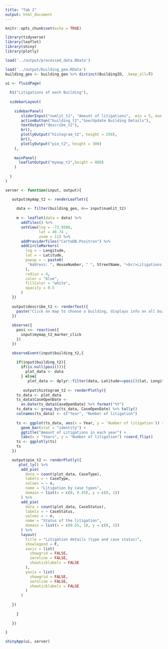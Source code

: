```yaml
---
title: "Tab 2"
output: html_document
---
```


```r
knitr::opts_chunk$set(echo = TRUE)
```



```r
library(tidyverse)
library(leaflet)
library(shiny)
library(plotly)

load('../output/processed_data.RData')

load('../output/building_geo.RData') 
building_geo <- building_geo %>% distinct(BuildingID, .keep_all=T)
```

```r
ui <- fluidPage(
  
  h1("Litigations of each Building"),
  
  sidebarLayout(
    
    sidebarPanel(
       sliderInput("numlit_t2", "Amount of litigations",  min = 5, max = max(building_geo$n), value = 25 ), 
       actionButton("building_t2","See/Update Building Details"),
       textOutput("describe_t2"),
       br(),
       plotlyOutput("histogram_t2", height = 250),
       br(),
       plotlyOutput("pie_t2", height = 300)
    ),
    
    mainPanel(
      leafletOutput("mymap_t2",height = 800)
    )
    
  )
)
```


```r
server <- function(input, output){

   output$mymap_t2 <- renderLeaflet({
     
     data <- filter(building_geo, n>= input$numlit_t2)
     
     m <- leaflet(data = data) %>%
       addTiles() %>%
       setView(lng = -73.9588,
               lat = 40.74 ,
               zoom = 11) %>%
       addProviderTiles("CartoDB.Positron") %>%
       addCircleMarkers(
         lng = ~ Longitude,
         lat = ~ Latitude,
         popup = ~ paste0(
          "Address: ", HouseNumber, " ", StreetName, "<br/>Litigations: " , n, "<br/>Most Recent Respondent: " , Respondent
         ),
         radius = 4,
         color = "blue",
         fillColor = "white",
         opacity = 0.5
       )
   })
   
   output$describe_t2 <- renderText({
     paste("Click on map to choose a building, displays info on all buildings if no building selected")
   })
   
   observe({
     posi <<- reactive({
       input$mymap_t2_marker_click
     })
   })

   observeEvent(input$building_t2,{
     
     if(input$building_t2){
       if(is.null(posi())){
         plot_data <- data
       } else{
          plot_data <- dplyr::filter(data, Latitude==posi()$lat, Longitude==posi()$lng)}
     
        output$histogram_t2 <- renderPlotly({
     ts_data <- plot_data
     ts_data$CaseOpenDate <-
       as.Date(ts_data$CaseOpenDate) %>% format("%Y")
     ts_data <- group_by(ts_data, CaseOpenDate) %>% tally()
     colnames(ts_data) <- c("Year", "Number of litigation")
     
     ts <- ggplot(ts_data, aes(x = Year, y = `Number of litigation`)) +
       geom_bar(stat = "identity") +
       ggtitle("Amount of Litigations in each year") +
       labs(x = "Years", y = "Number of litigation") +coord_flip()
     ts <- ggplotly(ts)
     ts
   })

   output$pie_t2 <- renderPlotly({
      plot_ly() %>%
       add_pie(
         data = count(plot_data, CaseType),
         labels = ~ CaseType,
         values = ~ n,
         name = "Litigation by case types",
         domain = list(x = c(0, 0.45), y = c(0, 1))
       ) %>%
       add_pie(
         data = count(plot_data, CaseStatus),
         labels = ~ CaseStatus,
         values = ~ n,
         name = "Status of the litigation",
         domain = list(x = c(0.55, 1), y = c(0, 1))
       ) %>%
       layout(
         title = "Litigation details (type and case status)",
         showlegend = F,
         xaxis = list(
           showgrid = FALSE,
           zeroline = FALSE,
           showticklabels = FALSE
         ),
         yaxis = list(
           showgrid = FALSE,
           zeroline = FALSE,
           showticklabels = FALSE
         )
       )
      
   })
   
     }
     
   })

}

shinyApp(ui, server)

```
